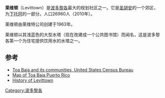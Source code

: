 {{Geobox
| Settlement
<!-- *** Name section *** -->
| name                        =莱维顿
<!-- *** Image *** -->
| image                       = punta salinas pr.jpg
| image_size                  = 300px   
<!-- *** Country etc. *** -->
| country                     = 美国
| state_type                  = Territory
| state                       = 波多黎各
| region                      = [[下托阿|下托阿]] 
| region_type                 = 市
<!-- *** Geography *** -->
| area_imperial               = 2.53
| area_land_imperial          = 2.27
| area_water_imperial         = 0.26
| area_water_percentage       = auto
| area_percentage_round       = 1
| area_round                  = 1
| location                    =
| lat_d                       = 18
| lat_m                       = 26
| lat_s                       = 55
| lat_NS                      = N
| long_d                      = 66      
| long_m                      = 10
| long_s                      = 49
| long_EW                     = W
| elevation_imperial          = 5
| elevation_round             = 1
<!-- *** Population *** -->
| population_as_of            = 2010年
| population                  = 26,960
<!-- *** Map section *** -->
| map                         = Locator-map-Puerto-Rico-Toa-Baja.svg
| map1                        = Levittown PR Census Map.gif
}}
'''莱维顿'''（Levittown）是[[波多黎各|波多黎各]]最大的规划社区之一。它是[[圣胡安|圣胡安]]的一个郊区，为[[下托阿|下托阿]]的一部分。人口26960人（2010年）。

莱维顿由莱维特公司创建于1963年。

莱维顿以其浅蓝色的大型水塔（现在改建成一个公共图书馆）而闻名，这是波多黎各第一个为住宅提供饮用水的水塔之一。

==参考==
*[http://factfinder2.census.gov/bkmk/table/1.0/en/DEC/10_DP/DPDP1/1600000US7245336 Toa Baja and its communities, United States Census Bureau]
*[http://www.topuertorico.org/maps/toabaja.pdf Map of Toa Baja Puerto Rico]
*[http://www.levittownbeyond.com/LevittownPR.html History of Levittown]
[[Category:波多黎各|Category:波多黎各]]